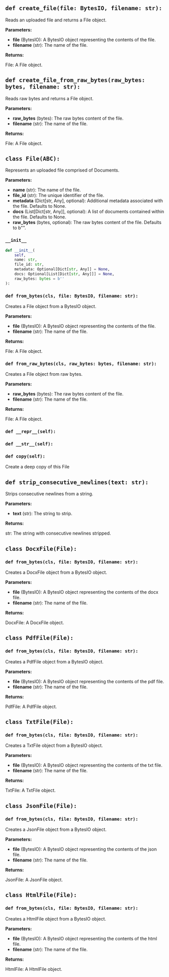 <a id="camel.loaders.base_io"></a>

<a id="camel.loaders.base_io.create_file"></a>

## `def create_file(file: BytesIO, filename: str):`

Reads an uploaded file and returns a File object.

**Parameters:**

- **file** (BytesIO): A BytesIO object representing the contents of the file.
- **filename** (str): The name of the file.

**Returns:**

  File: A File object.

<a id="camel.loaders.base_io.create_file_from_raw_bytes"></a>

## `def create_file_from_raw_bytes(raw_bytes: bytes, filename: str):`

Reads raw bytes and returns a File object.

**Parameters:**

- **raw_bytes** (bytes): The raw bytes content of the file.
- **filename** (str): The name of the file.

**Returns:**

  File: A File object.

<a id="camel.loaders.base_io.File"></a>

## `class File(ABC):`

Represents an uploaded file comprised of Documents.

**Parameters:**

- **name** (str): The name of the file.
- **file_id** (str): The unique identifier of the file.
- **metadata** (Dict[str, Any], optional): Additional metadata associated with the file. Defaults to None.
- **docs** (List[Dict[str, Any]], optional): A list of documents contained within the file. Defaults to None.
- **raw_bytes** (bytes, optional): The raw bytes content of the file. Defaults to b"".

<a id="camel.loaders.base_io.File.__init__"></a>

### `__init__`

```python
def __init__(
    self,
    name: str,
    file_id: str,
    metadata: Optional[Dict[str, Any]] = None,
    docs: Optional[List[Dict[str, Any]]] = None,
    raw_bytes: bytes = b''
):
```

<a id="camel.loaders.base_io.File.from_bytes"></a>

### `def from_bytes(cls, file: BytesIO, filename: str):`

Creates a File object from a BytesIO object.

**Parameters:**

- **file** (BytesIO): A BytesIO object representing the contents of the file.
- **filename** (str): The name of the file.

**Returns:**

  File: A File object.

<a id="camel.loaders.base_io.File.from_raw_bytes"></a>

### `def from_raw_bytes(cls, raw_bytes: bytes, filename: str):`

Creates a File object from raw bytes.

**Parameters:**

- **raw_bytes** (bytes): The raw bytes content of the file.
- **filename** (str): The name of the file.

**Returns:**

  File: A File object.

<a id="camel.loaders.base_io.File.__repr__"></a>

### `def __repr__(self):`

<a id="camel.loaders.base_io.File.__str__"></a>

### `def __str__(self):`

<a id="camel.loaders.base_io.File.copy"></a>

### `def copy(self):`

Create a deep copy of this File

<a id="camel.loaders.base_io.strip_consecutive_newlines"></a>

## `def strip_consecutive_newlines(text: str):`

Strips consecutive newlines from a string.

**Parameters:**

- **text** (str): The string to strip.

**Returns:**

  str: The string with consecutive newlines stripped.

<a id="camel.loaders.base_io.DocxFile"></a>

## `class DocxFile(File):`

<a id="camel.loaders.base_io.DocxFile.from_bytes"></a>

### `def from_bytes(cls, file: BytesIO, filename: str):`

Creates a DocxFile object from a BytesIO object.

**Parameters:**

- **file** (BytesIO): A BytesIO object representing the contents of the docx file.
- **filename** (str): The name of the file.

**Returns:**

  DocxFile: A DocxFile object.

<a id="camel.loaders.base_io.PdfFile"></a>

## `class PdfFile(File):`

<a id="camel.loaders.base_io.PdfFile.from_bytes"></a>

### `def from_bytes(cls, file: BytesIO, filename: str):`

Creates a PdfFile object from a BytesIO object.

**Parameters:**

- **file** (BytesIO): A BytesIO object representing the contents of the pdf file.
- **filename** (str): The name of the file.

**Returns:**

  PdfFile: A PdfFile object.

<a id="camel.loaders.base_io.TxtFile"></a>

## `class TxtFile(File):`

<a id="camel.loaders.base_io.TxtFile.from_bytes"></a>

### `def from_bytes(cls, file: BytesIO, filename: str):`

Creates a TxtFile object from a BytesIO object.

**Parameters:**

- **file** (BytesIO): A BytesIO object representing the contents of the txt file.
- **filename** (str): The name of the file.

**Returns:**

  TxtFile: A TxtFile object.

<a id="camel.loaders.base_io.JsonFile"></a>

## `class JsonFile(File):`

<a id="camel.loaders.base_io.JsonFile.from_bytes"></a>

### `def from_bytes(cls, file: BytesIO, filename: str):`

Creates a JsonFile object from a BytesIO object.

**Parameters:**

- **file** (BytesIO): A BytesIO object representing the contents of the json file.
- **filename** (str): The name of the file.

**Returns:**

  JsonFile: A JsonFile object.

<a id="camel.loaders.base_io.HtmlFile"></a>

## `class HtmlFile(File):`

<a id="camel.loaders.base_io.HtmlFile.from_bytes"></a>

### `def from_bytes(cls, file: BytesIO, filename: str):`

Creates a HtmlFile object from a BytesIO object.

**Parameters:**

- **file** (BytesIO): A BytesIO object representing the contents of the html file.
- **filename** (str): The name of the file.

**Returns:**

  HtmlFile: A HtmlFile object.
